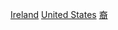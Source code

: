 {{Catmore}}
{{Commonscat|Irish Americans}}

[[Category:歐洲裔美國人|Ireland]]
[[Category:愛爾蘭裔|United States]]
[[Category:在美国的爱尔兰人|裔]]